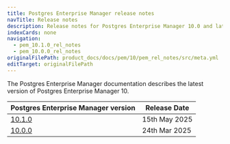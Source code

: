 ```yaml
---
title: Postgres Enterprise Manager release notes
navTitle: Release notes
description: Release notes for Postgres Enterprise Manager 10.0 and later
indexCards: none
navigation:
  - pem_10.1.0_rel_notes
  - pem_10.0.0_rel_notes
originalFilePath: product_docs/docs/pem/10/pem_rel_notes/src/meta.yml
editTarget: originalFilePath
---
```



The Postgres Enterprise Manager documentation describes the latest version of Postgres Enterprise Manager 10.


| Postgres Enterprise Manager version | Release Date |
|---|---|
| [10.1.0](./pem_10.1.0_rel_notes) | 15th May 2025 |
| [10.0.0](./pem_10.0.0_rel_notes) | 24th Mar 2025 |
